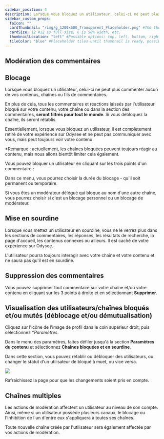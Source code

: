 ---
sidebar_position: 4
description: Lorsque vous bloquez un utilisateur, celui-ci ne peut plus commenter aucun de vos contenus, chaînes ou fils de commentaires.
sidebar_custom_props:
  faIcon: ""
  cardThumbnail: "/img/g_1200x600_Transparent_Placeholder.png" #The thumbnail on the category card.
  cardSize: 12 #12 is full size, 6 is 50% width, etc.
  thumbnailLocation: "left" #Possible options: top, left, bottom, right, none
  tileColor: "blue" #Placeholder tiles until thumbnail is ready, possible options: blue, cream, darkpurple, lightpurple, mauve, orange, pink, none
---

## Modération des commentaires

## Blocage

Lorsque vous bloquez un utilisateur, celui-ci ne peut plus commenter aucun de vos contenus, chaînes ou fils de commentaires.

En plus de cela, tous les commentaires et réactions laissés par l'utilisateur bloqué sur votre contenu, votre chaîne ou dans la section des commentaires, **seront filtrés pour tout le monde**. Si vous débloquez la chaîne, ils seront rétablis. 

Essentiellement, lorsque vous bloquez un utilisateur, il est complètement retiré de votre expérience sur Odysee et ne peut pas communiquer avec vous, mais peut toujours voir votre contenu. 

*Remarque : actuellement, les chaînes bloquées peuvent toujours réagir au contenu, mais nous allons bientôt limiter cela également.

Vous pouvez bloquer un utilisateur en cliquant sur les trois points d'un commentaire :

Dans ce menu, vous pourrez choisir la durée du blocage - qu'il soit permanent ou temporaire.

Si vous êtes un modérateur délégué qui bloque au nom d'une autre chaîne, vous pourrez choisir si c'est un blocage personnel ou un blocage de modérateur.

## Mise en sourdine

Lorsque vous mettez un utilisateur en sourdine, vous ne le verrez plus dans les sections de commentaires, les réponses, les résultats de recherche, la page d'accueil, les contenus connexes ou ailleurs. Il est caché de votre expérience sur Odysee.

L'utilisateur pourra toujours interagir avec votre chaîne et votre contenu et ne saura pas qu'il est en sourdine.

## Suppression des commentaires

Vous pouvez supprimer tout commentaire sur votre chaîne et/ou votre contenu en cliquant sur les 3 points à droite et en sélectionnant **Supprimer**.

## Visualisation des utilisateurs/chaînes bloqués et/ou mutés (déblocage et/ou démutualisation)

Cliquez sur l'icône de l'image de profil dans le coin supérieur droit, puis sélectionnez **Paramètres*.

Dans le menu des paramètres, faites défiler jusqu'à la section **Paramètres du contenu** et sélectionnez **Chaînes bloquées et en sourdine**.

Dans cette section, vous pouvez rétablir ou débloquer des utilisateurs, ou changer le statut d'un utilisateur de bloqué à muet, ou vice versa. 

![](https://spee.ch/c/84040915b6482d00.png)

Rafraîchissez la page pour que les changements soient pris en compte.

## Chaînes multiples

Les actions de modération affectent un utilisateur au niveau de son compte. Ainsi, même si un utilisateur possède plusieurs canaux, le blocage ou l'inhibition de l'un d'entre eux s'appliquera à toutes ses chaînes.

Toute nouvelle chaîne créée par l'utilisateur sera également affectée par vos actions de modération.
